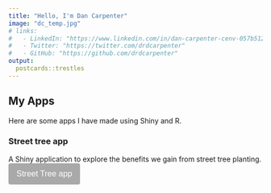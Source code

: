 ```yaml
---
title: "Hello, I'm Dan Carpenter"
image: "dc_temp.jpg"
# links:
#   - LinkedIn: "https://www.linkedin.com/in/dan-carpenter-cenv-057b512a/"
#   - Twitter: "https://twitter.com/drdcarpenter"
#   - GitHub: "https://github.com/drdcarpenter"
output:
  postcards::trestles
---
```

 
## My Apps

Here are some apps I have made using Shiny and R.

<link rel="stylesheet" href="https://cdnjs.cloudflare.com/ajax/libs/font-awesome/4.7.0/css/font-awesome.min.css">
<style>
.btn {
  background-color: DarkGrey;
  border: none;
  color: white;
  padding: 12px 16px;
  text decoration: none;
  font-size: 16px;
  cursor: pointer;
}

/* Darker background on mouse-over */
.btn:hover {
  background-color: Green;
}

.button2 {border-radius: 4px;}

</style>

### Street tree app
A Shiny application to explore the benefits we gain from street tree planting.
<a href="/street_trees/" target="_blank"><button class="btn button2"><i class="fa fa-tree"></i> Street Tree app</button></a> 
